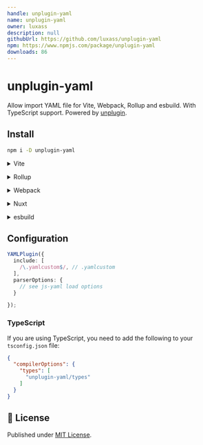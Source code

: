 ```yaml
---
handle: unplugin-yaml
name: unplugin-yaml
owner: luxass
description: null
githubUrl: https://github.com/luxass/unplugin-yaml
npm: https://www.npmjs.com/package/unplugin-yaml
downloads: 86
---
```


# unplugin-yaml

Allow import YAML file for Vite, Webpack, Rollup and esbuild. With TypeScript support. Powered by [unplugin](https://github.com/unjs/unplugin).

## Install

```bash
npm i -D unplugin-yaml
```

<details>
<summary>Vite</summary><br/>

```ts
// vite.config.ts
import YAMLPlugin from "unplugin-yaml/vite";

export default defineConfig({
  plugins: [
    YAMLPlugin({ /* options */ }),
  ],
});
```

Example: [`playground/vite`](https://github.com/luxass/unplugin-yaml/blob/main/playground/vite)

<br/></details>

<details>
<summary>Rollup</summary><br/>

```ts
// rollup.config.js
import YAMLPlugin from "unplugin-yaml/rollup";

export default {
  plugins: [
    YAMLPlugin({ /* options */ }),
  ],
};
```

Example: [`playground/rollup`](https://github.com/luxass/unplugin-yaml/blob/main/playground/rollup)

<br/></details>

<details>
<summary>Webpack</summary><br/>

```ts
// webpack.config.js
module.exports = {
  /* ... */
  plugins: [
    require("unplugin-yaml/webpack").default({ /* options */ }),
  ],
};
```

Example: [`playground/webpack`](https://github.com/luxass/unplugin-yaml/blob/main/playground/webpack)

<br/></details>

<details>
<summary>Nuxt</summary><br/>

```ts
// nuxt.config.js
export default defineNuxtConfig({
  modules: [
    ["unplugin-yaml/nuxt", { /* options */ }]
  ],
});
```

<br/></details>

<details>
<summary>esbuild</summary><br/>

```ts
// esbuild.config.js
import { build } from "esbuild";
import YAMLPlugin from "unplugin-yaml/esbuild";

build({
  /* ... */
  plugins: [
    YAMLPlugin({
      /* options */
    }),
  ],
});
```

<br/></details>

## Configuration

```ts
YAMLPlugin({
  include: [
    /\.yamlcustom$/, // .yamlcustom
  ],
  parserOptions: {
    // see js-yaml load options
  }

});
```

### TypeScript

If you are using TypeScript, you need to add the following to your `tsconfig.json` file:

```json
{
  "compilerOptions": {
    "types": [
      "unplugin-yaml/types"
    ]
  }
}
```

</td>
</tr>
</table>

## 📄 License

Published under [MIT License](https://github.com/luxass/unplugin-yaml/blob/main/LICENSE).
